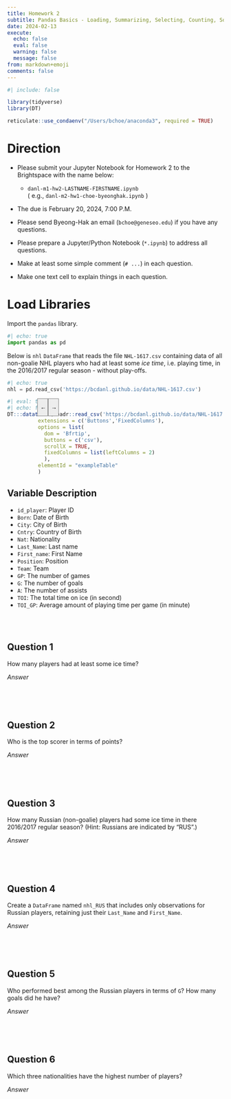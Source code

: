 ```yaml
---
title: Homework 2
subtitle: Pandas Basics - Loading, Summarizing, Selecting, Counting, Sorting, and Indexing Data
date: 2024-02-13
execute: 
  echo: false
  eval: false
  warning: false
  message: false
from: markdown+emoji
comments: false
---
```


```r
#| include: false

library(tidyverse)
library(DT)

reticulate::use_condaenv("/Users/bchoe/anaconda3", required = TRUE)
```


# Direction


- Please submit your Jupyter Notebook for Homework 2 to the Brightspace with the name below:

  - `danl-m1-hw2-LASTNAME-FIRSTNAME.ipynb`\
  ( e.g., `danl-m2-hw1-choe-byeonghak.ipynb` )

- The due is February 20, 2024, 7:00 P.M.

- Please send Byeong-Hak an email (`bchoe@geneseo.edu`) if you have any questions.

-   Please prepare a Jupyter/Python Notebook (`*.ipynb`) to address all questions.

-   Make at least some simple comment (`# ...`) in each question.

-   Make one text cell to explain things in each question.

# Load Libraries

Import the `pandas` library.

```python
#| echo: true
import pandas as pd
```

Below is `nhl` `DataFrame` that reads the file `NHL-1617.csv` containing data of all non-goalie NHL players who had at least some _ice time_, i.e. playing time, in the 2016/2017 regular season - without play-offs. 

```python
#| echo: true
nhl = pd.read_csv('https://bcdanl.github.io/data/NHL-1617.csv')
```

<div style="position: relative;">
  <button onclick="scrollTable(-200)" style="position: absolute; z-index: 1000; top: 0; left: 70px; border: 1px solid grey; width: 25px; height: 41px; background-color: #ededed;">←</button>
  <button onclick="scrollTable(200)" style="position: absolute; z-index: 1000; top: 0; left: 95px; border: 1px solid grey; width: 25px; height: 41px; background-color: #ededed;">→</button>
</div>


<script>
function scrollTable(offset) {
  // Ensure we're targeting the scroll body of the DataTable specifically
  var scrollBody = $('#exampleTable .dataTables_scrollBody');
  
  // Check if the scrollBody is found
  console.log(scrollBody.length); // For debugging, should be 1 if found
  
  scrollBody.animate({
    scrollLeft: '+=' + offset
  }, 'fast');
}
</script>


```r
#| eval: true
#| echo: false
DT:::datatable(readr::read_csv('https://bcdanl.github.io/data/NHL-1617.csv'), 
          extensions = c('Buttons','FixedColumns'),
          options = list(
            dom = 'Bfrtip',
            buttons = c('csv'),
            scrollX = TRUE,
            fixedColumns = list(leftColumns = 2)
            ), 
          elementId = "exampleTable"
          )
```

## Variable Description
- `id_player`: Player ID
- `Born`: Date of Birth
- `City`: City of Birth
- `Cntry`: Country of Birth
- `Nat`: Nationality
- `Last_Name`: Last name
- `First_name`: First Name
- `Position`: Position
- `Team`: Team
- `GP`: The number of games
- `G`: The number of goals
- `A`: The number of assists
- `TOI`: The total time on ice (in second)
- `TOI_GP`: Average amount of playing time per game (in minute)

<br><br>

## Question 1

How many players had at least some ice time?

*Answer*

```python

```


<br><br>


## Question 2

Who is the top scorer in terms of points?

*Answer*
```python

```

<br><br>

## Question 3
How many Russian (non-goalie) players had some ice time in there 2016/2017 regular season? (Hint: Russians are indicated by "RUS".)

*Answer*
```python

```


<br><br>


## Question 4
Create a `DataFrame` named `nhl_RUS` that includes only observations for Russian players, retaining just their `Last_Name` and `First_Name`.

*Answer*
```python

```

<br><br>

## Question 5
Who performed best among the Russian players in terms of `G`? How many goals did he have?

*Answer*
```python

```

<br><br>


## Question 6
Which three nationalities have the highest number of players?

*Answer*
```python

```

<br><br>
